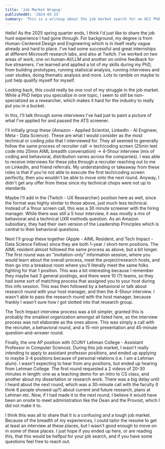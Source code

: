 ```yaml
---
title: 'Job Market Wrapup'
publishedAt: '2024-05-25'
summary: 'This is a writeup about the job market search for an HCI PhD from UW for the 2024-2025 season. '
---
```


Hello! As the 2025 spring quarter ends, I think I'd just like to share the job hunt experience I had gone through. For background, my degree is from Human-Centered Design and Engineering which is in itself really vague already and hard to place. I've had some successful and great internships at different Microsoft research labs, and also at Twitch. I've worked on two areas of work, one on human-AI/LLM and another on online feedback for live streamers. I've learned and applied a lot of my skills during my PhD, from building prototypes, running statisical analysis, running interviews and user studies, doing thematic analysis and more. Lots to ramble on maybe to just help qualify myself for myself. 

Looking back, this could really be one root of my struggle in the job market. While a PhD helps you specialize in one topic, I seem to still be non-specialized as a researcher, which makes it hard for the industry to really put you in a bucket. 

In this, I'll talk through some interviews I've had just to paint a picture of what I've applied for and passed the ATS screener. 

I'll initially group these {Amazon - Applied Scientist, LinkedIn - AI Engineer, Meta - Data Science}. These are what I would consider as the most technical or coding jobs that I interviewed for. They all seemed to generally follow the same process of recruiter call -> tech/coding screen (25min leet code into 25min AIML breadth conversation) -> 4-5hour interview (mix of coding and behavioral, distribution varies across the companies). I was able to receive interviews for these jobs through a recruiter reaching out to me on LinkedIn, and friend referrals. My understanding or takeaway from these roles is that if you're not able to execute the first tech/coding screen perfectly, then you wouldn't be able to move onto the next round. Anyway, I didn't get any offer from these since my technical chops were not up to standards. 

Maybe I'll add in the {Twitch - UX Researcher} position here as well, since the format was highly similar to those above, just much less technical. Instead of a 1hour screen call, this was a 30 minute screener with the hiring manager. While there was still a 5 hour interview, it was mostly a mix of behavioral and a technical UXR methods question. As an Amazon subsidiary, they had their own version of the Leadership Principles which is central to their behavioral questions. 

Next I'll group these together {Apple - AIML Resident, and Tech Impact - Data Science Fellow} since they are both 1-year / short-term positions. 
The AIML resident almost followed the same process as above, but a bit longer. The first round was an "invitation-only" information session, where you would learn about the overall process, meet the project/research hosts, and then go into a breakout room where you'll literally meet the same folks fighting for that 1 position. This was a bit interesting because I remember they maybe had 3 general postings, and there were 10 (?) teams, so they had some sort of matching process that assigned you to your host during this info session. This was then followed by a behavioral or talk about research round with your host manager, and then the 4-5hour interview. I wasn't able to pass the research round with the host manager, because frankly I wasn't sure how I got slotted into that research group. 

The Tech Impact interview process was a bit simpler, granted this is probably the smallest organization amongst all listed here, so the interview process was not elaborate as the ones above. This was simply a call with the recruiter, a behavioral round, and a 15-min presentation and 45-minute question-and-answer round. 

Finally, the one AP position with {CUNY Lehman College - Assistant Professor in Computer Science}. During this job market, I wasn't really intending to apply to assistant professor positions, and ended up applying to maybe 3-4 positions because of personal relations (i.e. I am a Lehman alum). I wasn't expecting to hear from any positions, but ended up hearing from Lehman College. The first round requested a 2 videos of 20-30 minutes in length: one as a teaching demo for an intro to CS class, and another about my dissertation or research work. There was a big delay until I heard about the next round, which was a 30-minute call with the faculty (I think 6 people showed up?) about current and future research, plans at Lehman etc. Now, if I had made it to the next round, I believe it would have been an onsite to meet administration like the Dean and the Provost, which I did not make it to.

I think this was all to share that it is a confusing and a tough job market. Because of the breadth of my experiences, I could tailor the resume to get at least an interview at these places, but I wasn't good enough to move on in some of these places. I just hope if you ended up here, or are reading this, that this would be helfpul for your job search, and if you have some questions feel free to reach out.